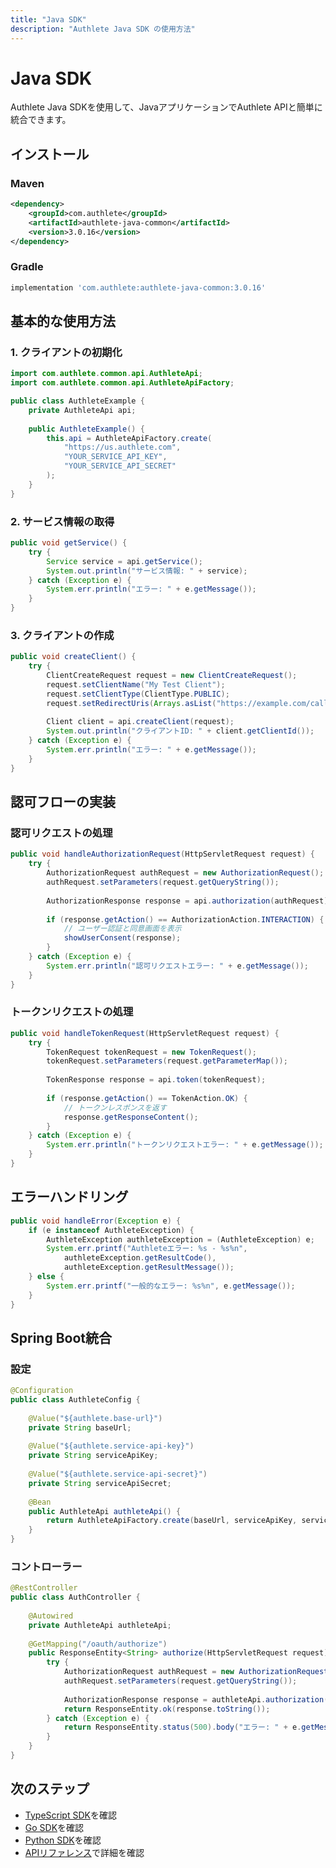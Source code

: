 ```yaml
---
title: "Java SDK"
description: "Authlete Java SDK の使用方法"
---
```


# Java SDK

Authlete Java SDKを使用して、JavaアプリケーションでAuthlete APIと簡単に統合できます。

## インストール

### Maven

```xml
<dependency>
    <groupId>com.authlete</groupId>
    <artifactId>authlete-java-common</artifactId>
    <version>3.0.16</version>
</dependency>
```

### Gradle

```gradle
implementation 'com.authlete:authlete-java-common:3.0.16'
```

## 基本的な使用方法

### 1. クライアントの初期化

```java
import com.authlete.common.api.AuthleteApi;
import com.authlete.common.api.AuthleteApiFactory;

public class AuthleteExample {
    private AuthleteApi api;
    
    public AuthleteExample() {
        this.api = AuthleteApiFactory.create(
            "https://us.authlete.com",
            "YOUR_SERVICE_API_KEY",
            "YOUR_SERVICE_API_SECRET"
        );
    }
}
```

### 2. サービス情報の取得

```java
public void getService() {
    try {
        Service service = api.getService();
        System.out.println("サービス情報: " + service);
    } catch (Exception e) {
        System.err.println("エラー: " + e.getMessage());
    }
}
```

### 3. クライアントの作成

```java
public void createClient() {
    try {
        ClientCreateRequest request = new ClientCreateRequest();
        request.setClientName("My Test Client");
        request.setClientType(ClientType.PUBLIC);
        request.setRedirectUris(Arrays.asList("https://example.com/callback"));
        
        Client client = api.createClient(request);
        System.out.println("クライアントID: " + client.getClientId());
    } catch (Exception e) {
        System.err.println("エラー: " + e.getMessage());
    }
}
```

## 認可フローの実装

### 認可リクエストの処理

```java
public void handleAuthorizationRequest(HttpServletRequest request) {
    try {
        AuthorizationRequest authRequest = new AuthorizationRequest();
        authRequest.setParameters(request.getQueryString());
        
        AuthorizationResponse response = api.authorization(authRequest);
        
        if (response.getAction() == AuthorizationAction.INTERACTION) {
            // ユーザー認証と同意画面を表示
            showUserConsent(response);
        }
    } catch (Exception e) {
        System.err.println("認可リクエストエラー: " + e.getMessage());
    }
}
```

### トークンリクエストの処理

```java
public void handleTokenRequest(HttpServletRequest request) {
    try {
        TokenRequest tokenRequest = new TokenRequest();
        tokenRequest.setParameters(request.getParameterMap());
        
        TokenResponse response = api.token(tokenRequest);
        
        if (response.getAction() == TokenAction.OK) {
            // トークンレスポンスを返す
            response.getResponseContent();
        }
    } catch (Exception e) {
        System.err.println("トークンリクエストエラー: " + e.getMessage());
    }
}
```

## エラーハンドリング

```java
public void handleError(Exception e) {
    if (e instanceof AuthleteException) {
        AuthleteException authleteException = (AuthleteException) e;
        System.err.printf("Authleteエラー: %s - %s%n", 
            authleteException.getResultCode(), 
            authleteException.getResultMessage());
    } else {
        System.err.printf("一般的なエラー: %s%n", e.getMessage());
    }
}
```

## Spring Boot統合

### 設定

```java
@Configuration
public class AuthleteConfig {
    
    @Value("${authlete.base-url}")
    private String baseUrl;
    
    @Value("${authlete.service-api-key}")
    private String serviceApiKey;
    
    @Value("${authlete.service-api-secret}")
    private String serviceApiSecret;
    
    @Bean
    public AuthleteApi authleteApi() {
        return AuthleteApiFactory.create(baseUrl, serviceApiKey, serviceApiSecret);
    }
}
```

### コントローラー

```java
@RestController
public class AuthController {
    
    @Autowired
    private AuthleteApi authleteApi;
    
    @GetMapping("/oauth/authorize")
    public ResponseEntity<String> authorize(HttpServletRequest request) {
        try {
            AuthorizationRequest authRequest = new AuthorizationRequest();
            authRequest.setParameters(request.getQueryString());
            
            AuthorizationResponse response = authleteApi.authorization(authRequest);
            return ResponseEntity.ok(response.toString());
        } catch (Exception e) {
            return ResponseEntity.status(500).body("エラー: " + e.getMessage());
        }
    }
}
```

## 次のステップ

- [TypeScript SDK](/ja/sdk/typescript)を確認
- [Go SDK](/ja/sdk/go)を確認
- [Python SDK](/ja/sdk/python)を確認
- [APIリファレンス](/ja/api-reference)で詳細を確認
